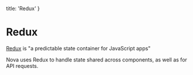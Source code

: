   title: 'Redux'
}

# Redux

[Redux](https://redux.js.org/) is "a predictable state container for JavaScript apps"

Nova uses Redux to handle state shared across components, as well as for API requests.
